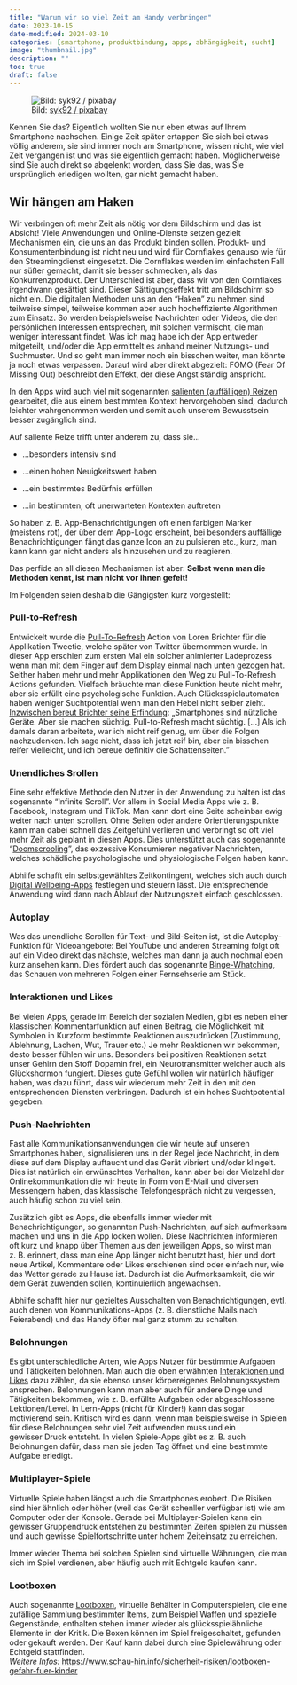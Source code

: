 ```yaml
---
title: "Warum wir so viel Zeit am Handy verbringen"
date: 2023-10-15
date-modified: 2024-03-10
categories: [smartphone, produktbindung, apps, abhängigkeit, sucht]
image: "thumbnail.jpg"
description: "" 
toc: true
draft: false
---
```


![[Bild: [syk92 / pixabay](https://pixabay.com/de/users/sik92-13902915)]{.img-credits}](thumbnail.jpg){fig-align="left"}

Kennen Sie das? Eigentlich wollten Sie nur eben etwas auf Ihrem Smartphone nachsehen. Einige Zeit später ertappen Sie sich bei etwas völlig anderem, sie sind immer noch am Smartphone, wissen nicht, wie viel Zeit vergangen ist und was sie eigentlich gemacht haben. Möglicherweise sind Sie auch direkt so abgelenkt worden, dass Sie das, was Sie ursprünglich erledigen wollten, gar nicht gemacht haben.

## Wir hängen am Haken

Wir verbringen oft mehr Zeit als nötig vor dem Bildschirm und das ist Absicht! Viele Anwendungen und Online-Dienste setzen gezielt Mechanismen ein, die uns an das Produkt binden sollen. Produkt- und Konsumentenbindung ist nicht neu und wird für Cornflakes genauso wie für den Streamingdienst eingesetzt. Die Cornflakes werden im einfachsten Fall nur süßer gemacht, damit sie besser schmecken, als das Konkurrenzprodukt. Der Unterschied ist aber, dass wir von den Cornflakes irgendwann gesättigt sind. Dieser Sättigungseffekt tritt am Bildschirm so nicht ein. Die digitalen Methoden uns an den "Haken" zu nehmen sind teilweise simpel, teilweise kommen aber auch hocheffiziente Algorithmen zum Einsatz. So werden beispielsweise Nachrichten oder Videos, die den persönlichen Interessen entsprechen, mit solchen vermischt, die man weniger interessant findet. Was ich mag habe ich der App entweder mitgeteilt, und/oder die App ermittelt es anhand meiner Nutzungs- und Suchmuster. Und so geht man immer noch ein bisschen weiter, man könnte ja noch etwas verpassen. Darauf wird aber direkt abgezielt: FOMO (Fear Of Missing Out) beschreibt den Effekt, der diese Angst ständig anspricht.

In den Apps wird auch viel mit sogenannten [salienten (auffälligen) Reizen](https://de.wikipedia.org/wiki/Salienz) gearbeitet, die aus einem bestimmten Kontext hervorgehoben sind, dadurch leichter wahrgenommen werden und somit auch unserem Bewusstsein besser zugänglich sind.

Auf saliente Reize trifft unter anderem zu, dass sie...

-   ...besonders intensiv sind

-   ...einen hohen Neuigkeitswert haben

-   ...ein bestimmtes Bedürfnis erfüllen

-   ...in bestimmten, oft unerwarteten Kontexten auftreten

So haben z. B. App-Benachrichtigungen oft einen farbigen Marker (meistens rot), der über dem App-Logo erscheint, bei besonders auffällige Benachrichtigungen fängt das ganze Icon an zu pulsieren etc., kurz, man kann kann gar nicht anders als hinzusehen und zu reagieren.

Das perfide an all diesen Mechanismen ist aber: **Selbst wenn man die Methoden kennt, ist man nicht vor ihnen gefeit!**

Im Folgenden seien deshalb die Gängigsten kurz vorgestellt:

### Pull-to-Refresh

Entwickelt wurde die [Pull-To-Refresh](https://www.basecom.de/artikel-pull-refresh-action-kleine-animationen-mit-grosser-wirkung/) Action von Loren Brichter für die Applikation Tweetie, welche später von Twitter übernommen wurde. In dieser App erschien zum ersten Mal ein solcher animierter Ladeprozess wenn man mit dem Finger auf dem Display einmal nach unten gezogen hat. Seither haben mehr und mehr Applikationen den Weg zu Pull-To-Refresh Actions gefunden. Vielfach bräuchte man diese Funktion heute nicht mehr, aber sie erfüllt eine psychologische Funktion. Auch Glücksspielautomaten haben weniger Suchtpotential wenn man den Hebel nicht selber zieht. [Inzwischen bereut Brichter seine Erfindung](https://www.freitag.de/autoren/the-guardian/digitale-dealer-auf-entzug): „Smartphones sind nützliche Geräte. Aber sie machen süchtig. Pull-to-Refresh macht süchtig. \[...\] Als ich damals daran arbeitete, war ich nicht reif genug, um über die Folgen nachzudenken. Ich sage nicht, dass ich jetzt reif bin, aber ein bisschen reifer vielleicht, und ich bereue definitiv die Schattenseiten."

### Unendliches Srollen

Eine sehr effektive Methode den Nutzer in der Anwendung zu halten ist das sogenannte "Infinite Scroll". Vor allem in Social Media Apps wie z. B. Facebook, Instagram und TikTok. Man kann dort eine Seite scheinbar ewig weiter nach unten scrollen. Ohne Seiten oder andere Orientierungspunkte kann man dabei schnell das Zeitgefühl verlieren und verbringt so oft viel mehr Zeit als geplant in diesen Apps. Dies unterstützt auch das sogenannte "[Doomscrooling](https://de.wikipedia.org/wiki/Doomscrolling)", das exzessive Konsumieren negativer Nachrichten, welches schädliche psychologische und physiologische Folgen haben kann.

Abhilfe schafft ein selbstgewähltes Zeitkontingent, welches sich auch durch [Digital Wellbeing-Apps](https://de.wikipedia.org/wiki/Digitales_Wohlbefinden) festlegen und steuern lässt. Die entsprechende Anwendung wird dann nach Ablauf der Nutzungszeit einfach geschlossen.

### Autoplay

Was das unendliche Scrollen für Text- und Bild-Seiten ist, ist die Autoplay-Funktion für Videoangebote: Bei YouTube und anderen Streaming folgt oft auf ein Video direkt das nächste, welches man dann ja auch nochmal eben kurz ansehen kann. Dies fördert auch das sogenannte [Binge-Whatching](https://de.wikipedia.org/wiki/Binge_Watching), das Schauen von mehreren Folgen einer Fernsehserie am Stück.

### Interaktionen und Likes

Bei vielen Apps, gerade im Bereich der sozialen Medien, gibt es neben einer klassischen Kommentarfunktion auf einen Beitrag, die Möglichkeit mit Symbolen in Kurzform bestimmte Reaktionen auszudrücken (Zustimmung, Ablehnung, Lachen, Wut, Trauer etc.) Je mehr Reaktionen wir bekommen, desto besser fühlen wir uns. Besonders bei positiven Reaktionen setzt unser Gehirn den Stoff Dopamin frei, ein Neurotransmitter welcher auch als Glückshormon fungiert. Dieses gute Gefühl wollen wir natürlich häufiger haben, was dazu führt, dass wir wiederum mehr Zeit in den mit den entsprechenden Diensten verbringen. Dadurch ist ein hohes Suchtpotential gegeben.

### Push-Nachrichten

Fast alle Kommunikationsanwendungen die wir heute auf unseren Smartphones haben, signalisieren uns in der Regel jede Nachricht, in dem diese auf dem Display auftaucht und das Gerät vibriert und/oder klingelt. Dies ist natürlich ein erwünschtes Verhalten, kann aber bei der Vielzahl der Onlinekommunikation die wir heute in Form von E-Mail und diversen Messengern haben, das klassische Telefongespräch nicht zu vergessen, auch häufig schon zu viel sein.

Zusätzlich gibt es Apps, die ebenfalls immer wieder mit Benachrichtigungen, so genannten Push-Nachrichten, auf sich aufmerksam machen und uns in die App locken wollen. Diese Nachrichten informieren oft kurz und knapp über Themen aus den jeweiligen Apps, so wirst man z. B. erinnert, dass man eine App länger nicht benutzt hast, hier und dort neue Artikel, Kommentare oder Likes erschienen sind oder einfach nur, wie das Wetter gerade zu Hause ist. Dadurch ist die Aufmerksamkeit, die wir dem Gerät zuwenden sollen, kontinuierlich angewachsen.

Abhilfe schafft hier nur gezieltes Ausschalten von Benachrichtigungen, evtl. auch denen von Kommunikations-Apps (z. B. dienstliche Mails nach Feierabend) und das Handy öfter mal ganz stumm zu schalten.

### Belohnungen

Es gibt unterschiedliche Arten, wie Apps Nutzer für bestimmte Aufgaben und Tätigkeiten belohnen. Man auch die oben erwähnten [Interaktionen und Likes] dazu zählen, da sie ebenso unser körpereigenes Belohnungssystem ansprechen. Belohnungen kann man aber auch für andere Dinge und Tätigkeiten bekommen, wie z. B. erfüllte Aufgaben oder abgeschlossene Lektionen/Level. In Lern-Apps (nicht für Kinder!) kann das sogar motivierend sein. Kritisch wird es dann, wenn man beispielsweise in Spielen für diese Belohnungen sehr viel Zeit aufwenden muss und ein gewisser Druck entsteht. In vielen Spiele-Apps gibt es z. B. auch Belohnungen dafür, dass man sie jeden Tag öffnet und eine bestimmte Aufgabe erledigt.

### Multiplayer-Spiele

Virtuelle Spiele haben längst auch die Smartphones erobert. Die Risiken sind hier ähnlich oder höher (weil das Gerät schenller verfügbar ist) wie am Computer oder der Konsole. Gerade bei Multiplayer-Spielen kann ein gewisser Gruppendruck entstehen zu bestimmten Zeiten spielen zu müssen und auch gewisse Spielfortschritte unter hohem Zeiteinsatz zu erreichen.

Immer wieder Thema bei solchen Spielen sind virtuelle Währungen, die man sich im Spiel verdienen, aber häufig auch mit Echtgeld kaufen kann.

### Lootboxen

Auch sogenannte [Lootboxen](https://de.wikipedia.org/wiki/Lootbox), virtuelle Behälter in Computerspielen, die eine zufällige Sammlung bestimmter Items, zum Beispiel Waffen und spezielle Gegenstände, enthalten stehen immer wieder als glücksspielähnliche Elemente in der Kritik. Die Boxen können im Spiel freigeschaltet, gefunden oder gekauft werden. Der Kauf kann dabei durch eine Spielewährung oder Echtgeld stattfinden.\
*Weitere Infos:* <https://www.schau-hin.info/sicherheit-risiken/lootboxen-gefahr-fuer-kinder>
